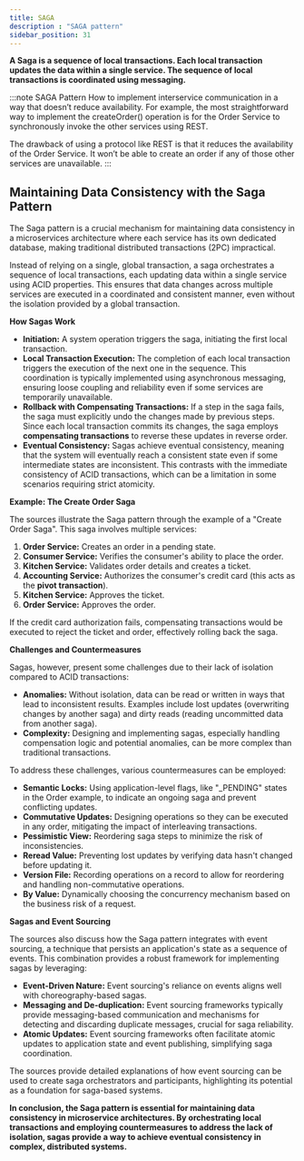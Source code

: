 ```yaml
---
title: SAGA 
description : "SAGA pattern"
sidebar_position: 31
---
```


**A Saga is a sequence of local transactions. Each local transaction updates the data within a single service. The sequence of local transactions is coordinated using messaging.**

:::note SAGA Pattern
How to implement interservice communication in a way that
doesn’t reduce availability. For example, the most straightforward way to implement
the createOrder() operation is for the Order Service to synchronously invoke the
other services using REST. 

The drawback of using a protocol like REST is that it reduces the availability of the Order Service.
It won’t be able to create an order if any of those other services are unavailable. 
:::

## Maintaining Data Consistency with the Saga Pattern

The Saga pattern is a crucial mechanism for maintaining data consistency in a microservices architecture where each service has its own dedicated database, making traditional distributed transactions (2PC) impractical. 

Instead of relying on a single, global transaction, a saga orchestrates a sequence of local transactions, each updating data within a single service using ACID properties. This ensures that data changes across multiple services are executed in a coordinated and consistent manner, even without the isolation provided by a global transaction.

**How Sagas Work**

* **Initiation:** A system operation triggers the saga, initiating the first local transaction.
* **Local Transaction Execution:** The completion of each local transaction triggers the execution of the next one in the sequence. This coordination is typically implemented using asynchronous messaging, ensuring loose coupling and reliability even if some services are temporarily unavailable.
* **Rollback with Compensating Transactions:** If a step in the saga fails, the saga must explicitly undo the changes made by previous steps. Since each local transaction commits its changes, the saga employs **compensating transactions** to reverse these updates in reverse order.
* **Eventual Consistency:**  Sagas achieve eventual consistency, meaning that the system will eventually reach a consistent state even if some intermediate states are inconsistent. This contrasts with the immediate consistency of ACID transactions, which can be a limitation in some scenarios requiring strict atomicity.

**Example: The Create Order Saga**

The sources illustrate the Saga pattern through the example of a "Create Order Saga". This saga involves multiple services:

1. **Order Service:** Creates an order in a pending state.
2. **Consumer Service:** Verifies the consumer's ability to place the order.
3. **Kitchen Service:** Validates order details and creates a ticket.
4. **Accounting Service:** Authorizes the consumer's credit card (this acts as the **pivot transaction**).
5. **Kitchen Service:** Approves the ticket.
6. **Order Service:** Approves the order.

If the credit card authorization fails, compensating transactions would be executed to reject the ticket and order, effectively rolling back the saga.

**Challenges and Countermeasures**

Sagas, however, present some challenges due to their lack of isolation compared to ACID transactions:

* **Anomalies:** Without isolation, data can be read or written in ways that lead to inconsistent results. Examples include lost updates (overwriting changes by another saga) and dirty reads (reading uncommitted data from another saga).
* **Complexity:** Designing and implementing sagas, especially handling compensation logic and potential anomalies, can be more complex than traditional transactions.

To address these challenges, various countermeasures can be employed:

* **Semantic Locks:** Using application-level flags, like "_PENDING" states in the Order example, to indicate an ongoing saga and prevent conflicting updates.
* **Commutative Updates:** Designing operations so they can be executed in any order, mitigating the impact of interleaving transactions.
* **Pessimistic View:** Reordering saga steps to minimize the risk of inconsistencies.
* **Reread Value:** Preventing lost updates by verifying data hasn't changed before updating it.
* **Version File:** Recording operations on a record to allow for reordering and handling non-commutative operations.
* **By Value:** Dynamically choosing the concurrency mechanism based on the business risk of a request.

**Sagas and Event Sourcing**

The sources also discuss how the Saga pattern integrates with event sourcing, a technique that persists an application's state as a sequence of events. This combination provides a robust framework for implementing sagas by leveraging:

* **Event-Driven Nature:** Event sourcing's reliance on events aligns well with choreography-based sagas.
* **Messaging and De-duplication:** Event sourcing frameworks typically provide messaging-based communication and mechanisms for detecting and discarding duplicate messages, crucial for saga reliability.
* **Atomic Updates:** Event sourcing frameworks often facilitate atomic updates to application state and event publishing, simplifying saga coordination.

The sources provide detailed explanations of how event sourcing can be used to create saga orchestrators and participants, highlighting its potential as a foundation for saga-based systems. 

**In conclusion, the Saga pattern is essential for maintaining data consistency in microservice architectures. By orchestrating local transactions and employing countermeasures to address the lack of isolation, sagas provide a way to achieve eventual consistency in complex, distributed systems.**
